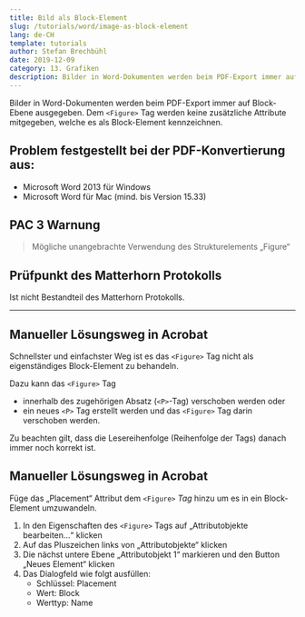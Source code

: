 ```yaml
---
title: Bild als Block-Element
slug: /tutorials/word/image-as-block-element
lang: de-CH
template: tutorials
author: Stefan Brechbühl
date: 2019-12-09
category: 13. Grafiken
description: Bilder in Word-Dokumenten werden beim PDF-Export immer auf Block-Ebene ausgegeben. Dem <Figure> Tag werden keine zusätzliche Attribute mitgegeben, welche es als Block-Element kennzeichnen.
---
```


Bilder in Word-Dokumenten werden beim PDF-Export immer auf Block-Ebene ausgegeben. Dem `<Figure>` Tag werden keine zusätzliche Attribute mitgegeben, welche es als Block-Element kennzeichnen.

## Problem festgestellt bei der PDF-Konvertierung aus:

- Microsoft Word 2013 für Windows
- Microsoft Word für Mac (mind. bis Version 15.33)

## PAC 3 Warnung

> Mögliche unangebrachte Verwendung des Strukturelements „Figure“

## Prüfpunkt des Matterhorn Protokolls

Ist nicht Bestandteil des Matterhorn Protokolls.

***

## Manueller Lösungsweg in Acrobat

Schnellster und einfachster Weg ist es das `<Figure>` Tag nicht als eigenständiges Block-Element zu behandeln.

Dazu kann das `<Figure>` Tag

- innerhalb des zugehörigen Absatz (`<P>`-Tag) verschoben werden oder
- ein neues `<P>` Tag erstellt werden und das `<Figure>` Tag darin verschoben werden.

Zu beachten gilt, dass die Lesereihenfolge (Reihenfolge der Tags) danach immer noch korrekt ist.

## Manueller Lösungsweg in Acrobat

Füge das „Placement“ Attribut dem `<Figure>` *Tag* hinzu um es in ein Block-Element umzuwandeln.

1. In den Eigenschaften des `<Figure>` Tags auf „Attributobjekte bearbeiten…“ klicken
2. Auf das Pluszeichen links von „Attributobjekte“ klicken
3. Die nächst untere Ebene „Attributobjekt 1“ markieren und den Button „Neues Element“ klicken
4. Das Dialogfeld wie folgt ausfüllen: 
    - Schlüssel: Placement
    - Wert: Block
    - Werttyp: Name
